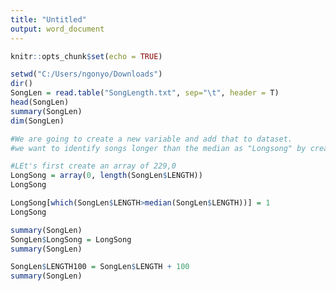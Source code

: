 ---
title: "Untitled"
output: word_document
---

```{r setup, include=FALSE}
knitr::opts_chunk$set(echo = TRUE)
```

```{r}
setwd("C:/Users/ngonyo/Downloads")
dir()
SongLen = read.table("SongLength.txt", sep="\t", header = T)
head(SongLen)
summary(SongLen)
dim(SongLen)

#We are going to create a new variable and add that to dataset.
#we want to identify songs longer than the median as "Longsong" by creating new variable Longsong and labeling these entries with "1"

#LEt's first create an array of 229,0
LongSong = array(0, length(SongLen$LENGTH))
LongSong

LongSong[which(SongLen$LENGTH>median(SongLen$LENGTH))] = 1
LongSong

summary(SongLen)
SongLen$LongSong = LongSong
summary(SongLen)

SongLen$LENGTH100 = SongLen$LENGTH + 100
summary(SongLen)

```



